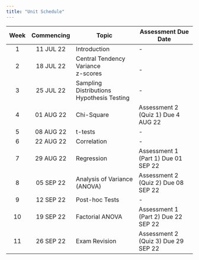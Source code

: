 ```yaml
---
title: "Unit Schedule"
---
```


| Week | Commencing | Topic                                     | Assessment Due Date                 |
|:----:|:----------:|-------------------------------------------|-------------------------------------|
| 1    | 11 JUL 22  | Introduction                              | -                                   |
| 2    | 18 JUL 22  | Central Tendency<br>Variance<br>z-scores  | <br>-                                   |
| 3    | 25 JUL 22  | Sampling Distributions<br>Hypothesis Testing | -                                   |
| 4    | 01 AUG 22  | Chi-Square                                | Assessment 2 (Quiz 1) Due 4 AUG 22  |
| 5    | 08 AUG 22  | t-tests                                   | -                                   |
| 6    | 22 AUG 22  | Correlation                               | -                                   |
| 7    | 29 AUG 22  | Regression                                | Assessment 1 (Part 1) Due 01 SEP 22 |
| 8    | 05 SEP 22  | Analysis of Variance (ANOVA)              | Assessment 2 (Quiz 2) Due 08 SEP 22 |
| 9    | 12 SEP 22  | Post-hoc Tests                            | -                                   |
| 10   | 19 SEP 22  | Factorial ANOVA                           | Assessment 1 (Part 2) Due 22 SEP 22 |
| 11   | 26 SEP 22  | Exam Revision                             | Assessment 2 (Quiz 3) Due 29 SEP 22 |